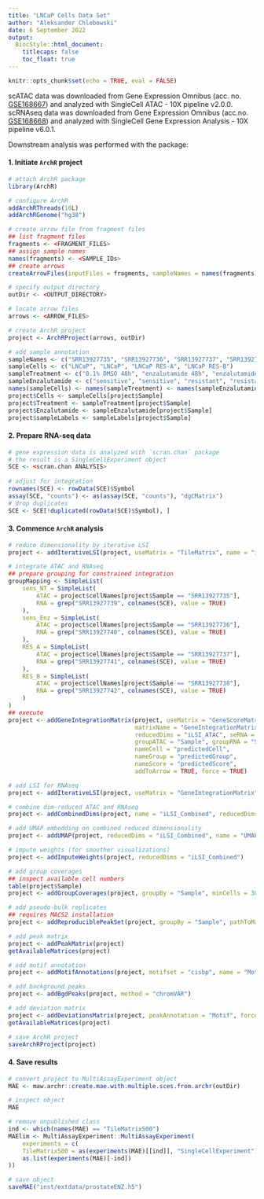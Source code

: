```yaml
---
title: "LNCaP Cells Data Set"
author: "Aleksander Chlebowski"
date: 6 September 2022
output:
  BiocStyle::html_document:
    titlecaps: false
    toc_float: true
---
```


```r
knitr::opts_chunk$set(echo = TRUE, eval = FALSE)
```


scATAC data was downloaded from Gene Expression Omnibus
(acc. no. [GSE168667](https://www.ncbi.nlm.nih.gov/geo/query/acc.cgi?acc=GSE168667))
and analyzed with SingleCell ATAC - 10X pipeline v2.0.0. \cr
scRNAseq data was downloaded from  Gene Expression Omnibus
(acc.no. [GSE168668](https://www.ncbi.nlm.nih.gov/geo/query/acc.cgi?acc=GSE168668))
and analyzed with SingleCell Gene Expression Analysis - 10X pipeline v6.0.1. \cr

Downstream analysis was performed with the \code{ArchR} package:

#### 1. Initiate `ArchR` project
```r
# attach ArchR package
library(ArchR)

# configure ArchR
addArchRThreads(16L)
addArchRGenome("hg38")

# create arrow file from fragment files
## list fragment files
fragments <- <FRAGMENT_FILES>
## assign sample names
names(fragments) <- <SAMPLE_IDs>
## create arrows
createArrowFiles(inputFiles = fragments, sampleNames = names(fragments))

# specify output directory
outDir <- <OUTPUT_DIRECTORY>

# locate arrow files
arrows <- <ARROW_FILES>

# create ArchR project
project <- ArchRProject(arrows, outDir)

# add sample annotation
sampleNames <- c("SRR13927735", "SRR13927736", "SRR13927737", "SRR13927738")
sampleCells <- c("LNCaP", "LNCaP", "LNCaP RES-A", "LNCaP RES-B")
sampleTreatment <- c("0.1% DMSO 48h", "enzalutamide 48h", "enzalutamide", "enzalutamide")
sampleEnzalutamide <- c("sensitive", "sensitive", "resistant", "resistant")
names(sampleCells) <- names(sampleTreatment) <- names(sampleEnzalutamide) <- sampleNames
project$Cells <- sampleCells[project$Sample]
project$Treatment <- sampleTreatment[project$Sample]
project$Enzalutamide <- sampleEnzalutamide[project$Sample]
project$sampleLabels <- sampleLabels[project$Sample]
```

#### 2. Prepare RNA-seq data
```r
# gene expression data is analyzed with `scran.chan` package
# the result is a SingleCellExperiment object
SCE <- <scran.chan ANALYSIS>
    
# adjust for integration
rownames(SCE) <- rowData(SCE)$Symbol
assay(SCE, "counts") <- as(assay(SCE, "counts"), "dgCMatrix")
# drop duplicates
SCE <- SCE[!duplicated(rowData(SCE)$Symbol), ]
```

#### 3. Commence `ArchR` analysis
```r
# reduce dimensionality by iterative LSI
project <- addIterativeLSI(project, useMatrix = "TileMatrix", name = "iLSI_ATAC")

# integrate ATAC and RNAseq
## prepare grouping for constrained integration
groupMapping <- SimpleList(
    sens_NT = SimpleList(
        ATAC = project$cellNames[project$Sample == "SRR13927735"],
        RNA = grep("SRR13927739", colnames(SCE), value = TRUE)
    ),
    sens_Enz = SimpleList(
        ATAC = project$cellNames[project$Sample == "SRR13927736"],
        RNA = grep("SRR13927740", colnames(SCE), value = TRUE)
    ),
    RES_A = SimpleList(
        ATAC = project$cellNames[project$Sample == "SRR13927737"],
        RNA = grep("SRR13927741", colnames(SCE), value = TRUE)
    ),
    RES_B = SimpleList(
        ATAC = project$cellNames[project$Sample == "SRR13927738"],
        RNA = grep("SRR13927742", colnames(SCE), value = TRUE)
    )
)
## execute
project <- addGeneIntegrationMatrix(project, useMatrix = "GeneScoreMatrix",
                                    matrixName = "GeneIntegrationMatrix",
                                    reducedDims = "iLSI_ATAC", seRNA = SCE,
                                    groupATAC = "Sample", groupRNA = "Sample", groupList = groupMapping,
                                    nameCell = "predictedCell",
                                    nameGroup = "predictedGroup",
                                    nameScore = "predictedScore",
                                    addToArrow = TRUE, force = TRUE)

# add LSI for RNAseq
project <- addIterativeLSI(project, useMatrix = "GeneIntegrationMatrix", name = "iLSI_RNAseq")

# combine dim-reduced ATAC and RNAseq
project <- addCombinedDims(project, name = "iLSI_Combined", reducedDims = c("iLSI_ATAC", "iLSI_RNAseq"))

# add UMAP embedding on combined reduced dimensionality
project <- addUMAP(project, reducedDims = "iLSI_Combined", name = "UMAP_Combined", verbose = FALSE)

# impute weights (for smoother visualizations)
project <- addImputeWeights(project, reducedDims = "iLSI_Combined")

# add group coverages
## inspect available cell numbers
table(project$Sample)
project <- addGroupCoverages(project, groupBy = "Sample", minCells = 30, maxCells = 250)

# add pseudo-bulk replicates
## requires MACS2 installation
project <- addReproduciblePeakSet(project, groupBy = "Sample", pathToMacs2 = "<PATH_TO_MACS2_INSTALLATION>")

# add peak matrix
project <- addPeakMatrix(project)
getAvailableMatrices(project)

# add motif annotation
project <- addMotifAnnotations(project, motifset = "cisbp", name = "Motif")

# add background peaks
project <- addBgdPeaks(project, method = "chromVAR")

# add deviation matrix
project <- addDeviationsMatrix(project, peakAnnotation = "Motif", force = TRUE)
getAvailableMatrices(project)

# save ArchR project
saveArchRProject(project)
```

#### 4. Save results
```r
# convert project to MultiAssayExperiment object
MAE <- maw.archr::create.mae.with.multiple.sces.from.archr(outDir)

# inspect object
MAE

# remove unpublished class
ind <- which(names(MAE) == "TileMatrix500")
MAElim <- MultiAssayExperiment::MultiAssayExperiment(
    experiments = c(
    TileMatrix500 = as(experiments(MAE)[[ind]], "SingleCellExperiment"),
    as.list(experiments(MAE)[-ind])
))

# save object
saveMAE("inst/extdata/prostateENZ.h5")
```

\cr
